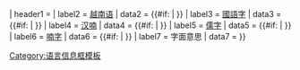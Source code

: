 {{Infobox
|child = yes

|headerstyle = background-color: #b0c4de; font-size: small
| labelstyle = font-weight:normal; white-space: nowrap; font-size: small
| datastyle = text-align: left; font-size: small; {{#ifeq: {{{hide|}}} | no | |width: 50%;}}

| header1 = {{{vietnamese_header|越南语名称}}}
| label2 = [[越南语]]
| data2 = {{#if: {{{vie<includeonly>|</includeonly>}}} | {{lang|vi| {{{vie<includeonly>|</includeonly>}}} }} }}
| label3 = [[越南語字母|國語字]]
| data3 = {{#if: {{{qn<includeonly>|</includeonly>}}} | {{lang|vi| {{{qn<includeonly>|</includeonly>}}} }} }}
| label4 = [[汉喃]]
| data4 = {{#if: {{{hn<includeonly>|</includeonly>}}} | <span style="font-size: 1rem;">{{vi-nom| {{{hn<includeonly>|</includeonly>}}} }}</span> }}
| label5 = [[儒字]]
| data5 = {{#if: {{{chuhan<includeonly>|</includeonly>}}} | <span style="font-size: 1rem;">{{vi-nom| {{{chuhan<includeonly>|</includeonly>}}} }}</span> }}
| label6 = [[喃字]]
| data6 = {{#if: {{{chunom<includeonly>|</includeonly>}}} | <span style="font-size: 1rem;">{{vi-nom| {{{chunom<includeonly>|</includeonly>}}} }}</span> }}
| label7 = 字面意思
| data7 = {{{lqn<includeonly>|</includeonly>}}}
}}<noinclude>

[[Category:语言信息框模板]]
</noinclude>